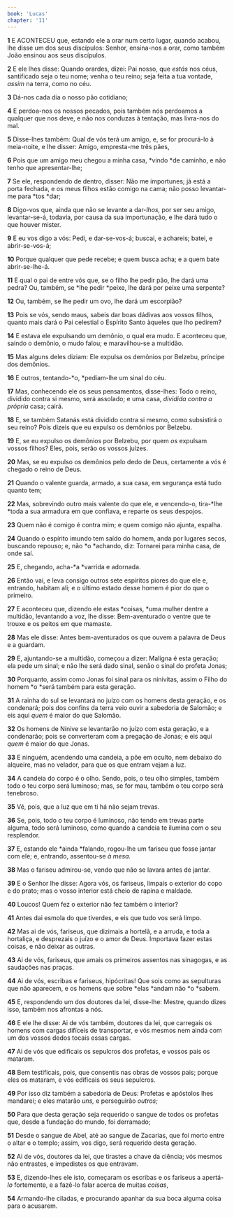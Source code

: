 ```yaml
---
book: 'Lucas'
chapter: '11'
---
```


**1** E ACONTECEU que, estando ele a orar num certo lugar, quando acabou, lhe disse um dos seus discípulos: Senhor, ensina-nos a orar, como também João ensinou aos seus discípulos.

**2** E ele lhes disse: Quando orardes, dizei: Pai nosso, que _estás_ nos céus, santificado seja o teu nome; venha o teu reino; seja feita a tua vontade, _assim_ na terra, como no céu.

**3** Dá-nos cada dia o nosso pão cotidiano;

**4** E perdoa-nos os nossos pecados, pois também nós perdoamos a qualquer que nos deve, e não nos conduzas à tentação, mas livra-nos do mal.

**5** Disse-lhes também: Qual de vós terá um amigo, e, se for procurá-lo à meia-noite, e lhe disser: Amigo, empresta-me três pães,

**6** Pois que um amigo meu chegou a minha casa, *vindo *de caminho, e não tenho que apresentar-lhe;

**7** Se ele, respondendo de dentro, disser: Não me importunes; já está a porta fechada, e os meus filhos estão comigo na cama; não posso levantar-me para *tos *dar;

**8** Digo-vos que, ainda que não se levante a dar-_lhos,_ por ser seu amigo, levantar-se-á, todavia, por causa da sua importunação, e lhe dará tudo o que houver mister.

**9** E eu vos digo a vós: Pedi, e dar-se-vos-á; buscai, e achareis; batei, e abrir-se-vos-á;

**10** Porque qualquer que pede recebe; e quem busca acha; e a quem bate abrir-se-lhe-á.

**11** E qual o pai de entre vós que, se o filho lhe pedir pão, lhe dará uma pedra? Ou, também, se *lhe pedir *peixe, lhe dará por peixe uma serpente?

**12** Ou, também, se lhe pedir um ovo, lhe dará um escorpião?

**13** Pois se vós, sendo maus, sabeis dar boas dádivas aos vossos filhos, quanto mais dará o Pai celestial o Espírito Santo àqueles que lho pedirem?

**14** E estava ele expulsando um demônio, o qual era mudo. E aconteceu que, saindo o demônio, o mudo falou; e maravilhou-se a multidão.

**15** Mas alguns deles diziam: Ele expulsa os demônios por Belzebu, príncipe dos demônios.

**16** E outros, tentando-*o, *pediam-lhe um sinal do céu.

**17** Mas, conhecendo ele os seus pensamentos, disse-lhes: Todo o reino, dividido contra si mesmo, será assolado; e uma casa, *dividida *contra a* própria* casa; cairá.

**18** E, se também Satanás está dividido contra si mesmo, como subsistirá o seu reino? Pois dizeis que eu expulso os demônios por Belzebu.

**19** E, se eu expulso os demônios por Belzebu, por quem _os_ expulsam vossos filhos? Eles, pois, serão os vossos juízes.

**20** Mas, se eu expulso os demônios pelo dedo de Deus, certamente a vós é chegado o reino de Deus.

**21** Quando o valente guarda, armado, a sua casa, em segurança está tudo quanto tem;

**22** Mas, sobrevindo outro mais valente do que ele, e vencendo-o, tira-*lhe *toda a sua armadura em que confiava, e reparte os seus despojos.

**23** Quem não é comigo é contra mim; e quem comigo não ajunta, espalha.

**24** Quando o espírito imundo tem saído do homem, anda por lugares secos, buscando repouso; e, não *o *achando, diz: Tornarei para minha casa, de onde saí.

**25** E, chegando, acha-*a *varrida e adornada.

**26** Então vai, e leva consigo outros sete espíritos piores do que ele e, entrando, habitam ali; e o último estado desse homem é pior do que o primeiro.

**27** E aconteceu que, dizendo ele estas *coisas, *uma mulher dentre a multidão, levantando a voz, lhe disse: Bem-aventurado o ventre que te trouxe e os peitos em que mamaste.

**28** Mas ele disse: Antes bem-aventurados os que ouvem a palavra de Deus e a guardam.

**29** E, ajuntando-se a multidão, começou a dizer: Maligna é esta geração; ela pede um sinal; e não lhe será dado sinal, senão o sinal do profeta Jonas;

**30** Porquanto, assim como Jonas foi sinal para os ninivitas, assim o Filho do homem *o *será também para esta geração.

**31** A rainha do sul se levantará no juízo com os homens desta geração, e os condenará; pois dos confins da terra veio ouvir a sabedoria de Salomão; e eis aqui _quem_ é maior do que Salomão.

**32** Os homens de Nínive se levantarão no juízo com esta geração, e a condenarão; pois se converteram com a pregação de Jonas; e eis aqui _quem_ é maior do que Jonas.

**33** E ninguém, acendendo uma candeia, a põe em oculto, nem debaixo do alqueire, mas no velador, para que os que entram vejam a luz.

**34** A candeia do corpo é o olho. Sendo, pois, o teu olho simples, também todo o teu corpo será luminoso; mas, se for mau, também o teu corpo será tenebroso.

**35** Vê, pois, que a luz que em ti há não sejam trevas.

**36** Se, pois, todo o teu corpo é luminoso, não tendo em trevas parte alguma, todo será luminoso, como quando a candeia te ilumina com o seu resplendor.

**37** E, estando ele *ainda *falando, rogou-lhe um fariseu que fosse jantar com ele; e, entrando, assentou-se _à mesa._

**38** Mas o fariseu admirou-se, vendo que não se lavara antes de jantar.

**39** E o Senhor lhe disse: Agora vós, os fariseus, limpais o exterior do copo e do prato; mas o vosso interior está cheio de rapina e maldade.

**40** Loucos! Quem fez o exterior não fez também o interior?

**41** Antes dai esmola do que tiverdes, e eis que tudo vos será limpo.

**42** Mas ai de vós, fariseus, que dizimais a hortelã, e a arruda, e toda a hortaliça, e desprezais o juízo e o amor de Deus. Importava fazer estas coisas, e não deixar as outras.

**43** Ai de vós, fariseus, que amais os primeiros assentos nas sinagogas, e as saudações nas praças.

**44** Ai de vós, escribas e fariseus, hipócritas! Que sois como as sepulturas que não aparecem, e os homens que sobre *elas *andam não *o *sabem.

**45** E, respondendo um dos doutores da lei, disse-lhe: Mestre, quando dizes isso, também nos afrontas a nós.

**46** E ele lhe disse: Ai de vós também, doutores da lei, que carregais os homens com cargas difíceis de transportar, e vós mesmos nem ainda com um dos vossos dedos tocais essas cargas.

**47** Ai de vós que edificais os sepulcros dos profetas, e vossos pais os mataram.

**48** Bem testificais, pois, que consentis nas obras de vossos pais; porque eles os mataram, e vós edificais os seus sepulcros.

**49** Por isso diz também a sabedoria de Deus: Profetas e apóstolos lhes mandarei; e eles matarão _uns,_ e perseguirão _outros;_

**50** Para que desta geração seja requerido o sangue de todos os profetas que, desde a fundação do mundo, foi derramado;

**51** Desde o sangue de Abel, até ao sangue de Zacarias, que foi morto entre o altar e o templo; assim, vos digo, será requerido desta geração.

**52** Ai de vós, doutores da lei, que tirastes a chave da ciência; vós mesmos não entrastes, e impedistes os que entravam.

**53** E, dizendo-lhes ele isto, começaram os escribas e os fariseus a apertá-_lo_ fortemente, e a fazê-lo falar acerca de muitas _coisas_,

**54** Armando-lhe ciladas, e procurando apanhar da sua boca alguma coisa para o acusarem.
